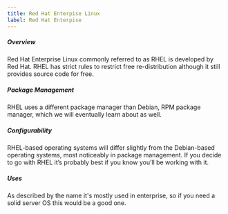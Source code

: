```yaml
---
title: Red Hat Enterpise Linux
label: Red Hat Enterpise
---
```


<h5>Overview</h5>
<p>
  Red Hat Enterprise Linux commonly referred to as RHEL is developed by Red Hat.
  RHEL has strict rules to restrict free re-distribution although it still
  provides source code for free.
</p>

<h5>Package Management</h5>
<p>
  RHEL uses a different package manager than Debian, RPM package manager, which
  we will eventually learn about as well.
</p>

<h5>Configurability</h5>
<p>
  RHEL-based operating systems will differ slightly from the Debian-based
  operating systems, most noticeably in package management. If you decide to go
  with RHEL it’s probably best if you know you’ll be working with it.
</p>

<h5>Uses</h5>
<p>
  As described by the name it's mostly used in enterprise, so if you need a
  solid server OS this would be a good one.
</p>

